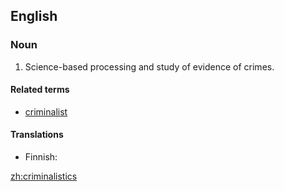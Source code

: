 ==English==

===Noun===
{{en-noun|[[plurale tantum|always plural]]}}

# Science-based processing and study of evidence of crimes.

====Related terms====
* [[criminalist]]

====Translations====
{{top}}
* Finnish: {{t|fi|kriminalistiikka}}
{{mid}}
{{bottom}}

[[zh:criminalistics]]